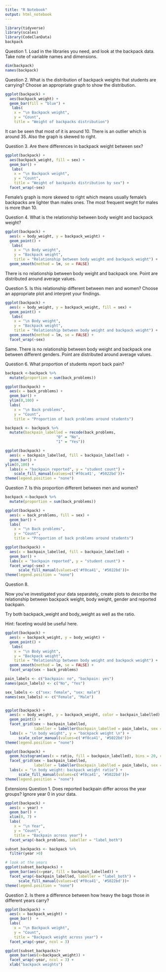 ```yaml
---
title: "R Notebook"
output: html_notebook
---
```


```r
library(tidyverse)
library(scales)
library(CodeClanData)
backpack
```
Question 1.
Load in the libraries you need, and look at the backpack data. Take note of variable names and dimensions.
```r
dim(backpack)
names(backpack)
```
Question 2.
What is the distribution of backpack weights that students are carrying? Choose an appropriate graph to show the distribution.
```r
ggplot(backpack) +
  aes(backpack_weight) +
  geom_bar(fill = "blue") +
   labs(
    x = "\n Backpack weight",
    y = "Count",
    title = "Weight of backpacks distribution")
```
It can be seen that most of it is around 10. There is an outlier which is around 35.
Also the graph is skewed to right.

Question 3.
Are there differences in backpack weight between sex?
```r
ggplot(backpack) +
  aes(backpack_weight, fill = sex) +
  geom_bar() +
   labs(
    x = "\n Backpack weight",
    y = "Count",
    title = "Weight of backpacks distribution by sex") +
  facet_wrap(~sex)
```
Female's graph is more skewed to right which means usually female's backpacks are lighter than males ones. The most frequent weght for males is more than 10.

Question 4.
What is the relationship between body weight and backpack weight?
```r
ggplot(backpack) +
  aes(x = body_weight, y = backpack_weight) +
  geom_point() +
   labs(
    x = "\n Body weight",
    y = "Backpack weight",
    title = "Relationship between body weight and backpack weight") +
  geom_smooth(method = lm, se = FALSE)
```
There is no relationship between body weight and backpack one. Point are distributed around average values.

Question 5.
Is this relationship different between men and women? Choose an appropriate plot and interpret your findings.
```r
ggplot(backpack) +
  aes(x = body_weight, y = backpack_weight, fill = sex) +
  geom_point() +
   labs(
    x = "\n Body weight",
    y = "Backpack weight",
    title = "Relationship between body weight and backpack weight") +
  geom_smooth(method = lm, se = FALSE) +
  facet_wrap(~sex)
```
Same. There is no relationship between body weight and backpack one between different genders. Point are distributed around average values.

Question 6.
What proportion of students report back pain?
```r
backpack <-backpack %>% 
  mutate(proportion = sum(back_problems))

ggplot(backpack) +
  aes(x = back_problems) +
  geom_bar() +
  ylim(0,100) +
  labs(
    x = "\n Back problems",
    y = "Count",
    title = "Proportion of back problems around students") 
```
```r
backpack <- backpack %>%
  mutate(backpain_labelled = recode(back_problems, 
                       "0" = "No", 
                       "1" = "Yes"))

ggplot(backpack) + 
  aes(x = backpain_labelled, fill = backpain_labelled) + 
  geom_bar() +
ylim(0,100) + 
  labs(x = "backpain reported", y = "student count") +
    scale_fill_manual(values=c('#f0ca41', '#5022bd'))+
theme(legend.position = "none")
```

Question 7.
Is this proportion different between men and women?
```r
backpack <-backpack %>% 
  mutate(proportion = sum(back_problems))

ggplot(backpack) +
  aes(x = back_problems, fill = sex) +
  geom_bar() +
  labs(
    x = "\n Back problems",
    y = "Count",
    title = "Proportion of back problems around students") 
```
```r
ggplot(backpack) + 
  aes(x = backpain_labelled, fill = backpain_labelled) + 
  geom_bar() +
  labs(x = "backpain reported", y = "student count") + 
  facet_wrap(~sex) +
      scale_fill_manual(values=c('#f0ca41', '#5022bd'))+
theme(legend.position = "none")
```

Question 8.

Now you’ve investigated your data separately, create plots to describe the relationship between backpack weight, body weight, gender and reported backpain.

Try both backpack_weight and body_weight as well as the ratio.

Hint: faceting would be useful here.
```r
ggplot(backpack) +
  aes(x = backpack_weight, y = body_weight) +
  geom_point() +
   labs(
    x = "\n Body weight",
    y = "Backpack weight",
    title = "Relationship between body weight and backpack weight") +
  geom_smooth(method = lm, se = FALSE) +
  facet_wrap(sex ~ back_problems)
```
```r
pain_labels <- c("backpain: no", "backpain: yes")
names(pain_labels) <- c("No", "Yes")

sex_labels <- c("sex: female", "sex: male")
names(sex_labels) <- c("Female", "Male")


ggplot(backpack) + 
  aes(x = body_weight, y = backpack_weight, color = backpain_labelled) + 
  geom_point() + 
  facet_grid(sex ~ backpain_labelled, 
             labeller = labeller(backpain_labelled = pain_labels, sex = sex_labels)) + 
  labs(x = "\n body weight", y = "backpack weight \n") +
      scale_color_manual(values=c('#f0ca41', '#5022bd'))+
theme(legend.position = "none")
```
```r
ggplot(backpack) + 
  geom_histogram(aes(x = ratio, fill = backpain_labelled), bins = 20, col = "white") + 
  facet_grid(sex ~ backpain_labelled, 
             labeller = labeller(backpain_labelled = pain_labels, sex = sex_labels)) + 
  labs(x = "\n body weight: backpack weight ratio") +
      scale_fill_manual(values=c('#f0ca41', '#5022bd'))+
theme(legend.position = "none")
```


Extensions
Question 1.
Does reported backpain differ across the year groups? Ignore year 0 in your data.
```r
ggplot(backpack) +
  aes(x = year) +
  geom_bar() +
  xlim(0, 7) +
  labs(
    x = "\n Year",
    y = "Count",
    title = "Backpain across year") +
  facet_wrap(~back_problems, labeller = "label_both")
```
```r
subset_backpacks <- backpack %>%
  filter(year >0) 

# look at the years
ggplot(subset_backpacks) +
  geom_bar(aes(x=year, fill = backpain_labelled)) + 
  facet_wrap(~backpain_labelled, labeller = "label_both") +
      scale_fill_manual(values=c('#f0ca41', '#5022bd'))+
theme(legend.position = "none")
```

Question 2.
Is there a difference between how heavy the bags those in different years carry?
```r
ggplot(backpack) +
  aes(x = backpack_weight) +
  geom_bar()  +
  labs(
    x = "\n Backpack weight",
    y = "Count",
    title = "Backpack weight across year") +
  facet_wrap(~year, ncol = 3)
```
```r
ggplot(subset_backpacks)+
  geom_bar(aes(x=backpack_weight)) + 
  facet_wrap(~year, ncol = 3) + 
  xlab("backpack weights")
```


